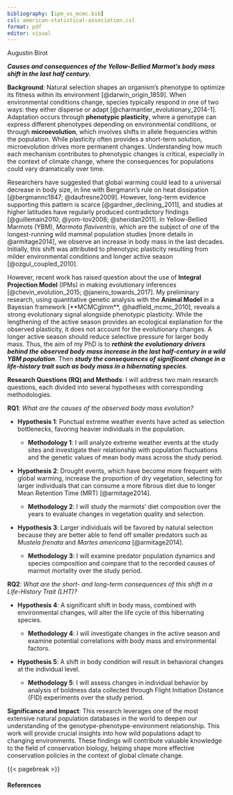 ```yaml
---
bibliography: [ipm_vs_mcmc.bib]
csl: american-statistical-association.csl
format: pdf
editor: visual
---
```


Augustin Birot

***Causes and consequences of the Yellow-Bellied Marmot's body mass shift in the last half century.***

**Background**: Natural selection shapes an organism's phenotype to optimize its fitness within its environment [@darwin_origin_1859]. When environmental conditions change, species typically respond in one of two ways: they either disperse or adapt [@charmantier_evolutionary_2014-1]. Adaptation occurs through **phenotypic plasticity**, where a genotype can express different phenotypes depending on environmental conditions, or through **microevolution**, which involves shifts in allele frequencies within the population. While plasticity often provides a short-term solution, microevolution drives more permanent changes. Understanding how much each mechanism contributes to phenotypic changes is critical, especially in the context of climate change, where the consequences for populations could vary dramatically over time.

Researchers have suggested that global warming could lead to a universal decrease in body size, in line with Bergmann's rule on heat dissipation [@bergmannc1847; @daufresne2009]. However, long-term evidence supporting this pattern is scarce [@gardner_declining_2011], and studies at higher latitudes have regularly produced contradictory findings [@guillemain2010; @yom-tov2008; @sheridan2011]. In Yellow-Bellied Marmots (YBM), *Marmota flaviventris*, which are the subject of one of the longest-running wild mammal population studies [more details in @armitage2014], we observe an increase in body mass in the last decades. Initially, this shift was attributed to phenotypic plasticity resulting from milder environmental conditions and longer active season [@ozgul_coupled_2010].

However, recent work has raised question about the use of **Integral Projection Model** (IPMs) in making evolutionary inferences [@chevin_evolution_2015; @janeiro_towards_2017]. My preliminary research, using quantitative genetic analysis with the **Animal Model** in a Bayesian framework [**MCMCglmm**, @hadfield_mcmc_2010], reveals a strong evolutionary signal alongside phenotypic plasticity. While the lengthening of the active season provides an ecological explanation for the observed plasticity, it does not account for the evolutionary changes. A longer active season should reduce selective pressure for larger body mass. Thus, the aim of my PhD is to ***rethink the evolutionary drivers behind the observed body mass increase in the last half-century in a wild YBM population***. Then ***study the consequences of significant change in a life-history trait such as body mass in a hibernating species***.

**Research Questions (RQ) and Methods**: I will address two main research questions, each divided into several hypotheses with corresponding methodologies.

**RQ1**: *What are the causes of the observed body mass evolution?*

-   **Hypothesis 1**: Punctual extreme weather events have acted as selection bottlenecks, favoring heavier individuals in the population.

    -   **Methodology 1**: I will analyze extreme weather events at the study sites and investigate their relationship with population fluctuations and the genetic values of mean body mass across the study period.

-   **Hypothesis 2**: Drought events, which have become more frequent with global warming, increase the proportion of dry vegetation, selecting for larger individuals that can consume a more fibrous diet due to longer Mean Retention Time (MRT) [@armitage2014].

    -   **Methodology 2**: I will study the marmots' diet composition over the years to evaluate changes in vegetation quality and selection.

-   **Hypothesis 3**: Larger individuals will be favored by natural selection because they are better able to fend off smaller predators such as *Mustela frenata* and *Martes americana* [@armitage2014].

    -   **Methodology 3**: I will examine predator population dynamics and species composition and compare that to the recorded causes of marmot mortality over the study period.

**RQ2**: *What are the short- and long-term consequences of this shift in a Life-History Trait (LHT)?*

-   **Hypothesis 4**: A significant shift in body mass, combined with environmental changes, will alter the life cycle of this hibernating species.

    -   **Methodology 4**: I will investigate changes in the active season and examine potential correlations with body mass and environmental factors.

-   **Hypothesis 5**: A shift in body condition will result in behavioral changes at the individual level.

    -   **Methodology 5**: I will assess changes in individual behavior by analysis of boldness data collected through Flight Initiation Distance (FID) experiments over the study period.

**Significance and Impact**: This research leverages one of the most extensive natural population databases in the world to deepen our understanding of the genotype-phenotype-environment relationship. This work will provide crucial insights into how wild populations adapt to changing environments. These findings will contribute valuable knowledge to the field of conservation biology, helping shape more effective conservation policies in the context of global climate change.

{{< pagebreak >}}

#### References

::: {refs}
:::
